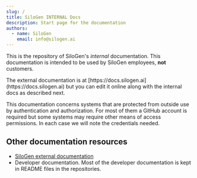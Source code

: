 ```yaml
---
slug: /
title: SiloGen INTERNAL Docs
description: Start page for the documentation
authors:
  - name: SiloGen
    email: info@silogen.ai
---
```


This is the repository of SiloGen's _internal_ documentation. This documentation is intended to be used by
SiloGen employees, **not** customers.

<Admonition type="tip" title="Tip">
  The external documentation is at
  [https://docs.silogen.ai](https://docs.silogen.ai) but you can edit it online
  along with the internal docs as described next.
</Admonition>

This documentation concerns systems that are protected from outside use by authentication and authorization.
For most of them a GitHub account is required but some systems may require other means of access permissions.
In each case we will note the credentials needed.

## Other documentation resources

- [SiloGen external documentation](https://docs.silogen.ai)
- Developer documentation. Most of the developer documentation is kept in README files in the repositories.
